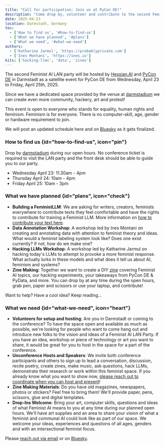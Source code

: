 ```yaml
---
title: "Call for participation: Join us at PyCon DE!"
description: "Come drop by, volunteer and contribute to the second Feminist AI LAN Party"
date: 2025-04-23
location: Darmstadt, Germany
toc:
  - ['How to find us', '#how-to-find-us']
  - ['What we have planned', '#plans']
  - ['What we need', '#what-we-need']
authors:
  - ['Katharine Jarmul', 'https://probablyprivate.com']
  - ['Ines Montani', 'https://ines.io']
kits: ['hacking-llms', 'data', 'zines']
---
```


The second Feminist AI LAN party will be hosted by [Hessian.AI](https://hessian.ai/) and [PyCon DE](https://2025.pycon.de/) in Darmstadt as a satellite event for PyCon DE from Wednesday, April 23 to Friday, April 25th, 2025.

Since we have a dedicated space provided by the venue at [darmstadium](https://www.darmstadtium.de/) we can create even more community, hackery, art and protest!

This event is open to everyone who stands for equality, human rights and feminism. Feminism is for everyone. There is no computer-skill, age, gender or hardware requirement to join.

We will post an updated schedule here and on [Bluesky]([[BLUESKY]]) as it gets finalized.

### How to find us {id="how-to-find-us", icon="pin"}

Drop by [darmstadium](https://www.darmstadtium.de/) during our open hours. No conference ticket is required to visit the LAN party and the front desk should be able to guide you to our party.

- Wednesday April 23: 11.30am - 4pm
- Thursday April 24: 10am - 4pm
- Friday April 25: 10am - 3pm

### What we have planned {id="plans", icon="check"}

- **Building a FeministLLM**: We are asking for writers, creators, feminists everywhere to contribute texts they feel comfortable and have the rights to contribute for training a Feminist LLM. More information on [how to contribute your text here](https://github.com/feminist-ai/training-feminist-llms/blob/main/README.md#call-for-contributions-for-pyconde).
- **Data Annotation Workshop**: A workshop led by Ines Montani on creating and annotating data with attention to feminist theory and ideas. What would a feminist labeling system look like? Does one exist currently? If not, how do we make one?
- **Hacking LLMs Workshop**: A workshop led by Katharine Jarmul on hacking today's LLMs to attempt to provoke a more feminist response. What actually lurks in these models and what does it tell us about AI, feminism and systems?
- **Zine Making**: Together we want to create a DIY [zine](/kits/zines) covering Feminist AI topics, our hacking experiments, your takeaways from PyCon DE & PyData, and more. You can drop by at any time during the open hours, grab pen, paper and scissors or use your laptop, and contribute!

Want to help? Have a cool idea? Keep reading...

### What we need {id="what-we-need", icon="heart"}

- **Volunteers for setup and hosting**: Are you in Darmstadt or coming to the conference? To have the space open and available as much as possible, we're looking for people who want to come hang out and introduce new folks to the vision and ideas of a Feminist AI LAN Party. If you have an idea, workshop or piece of technology or art you want to share, it would be great for you to host in the space for a part of the conference.
- **Unconference Hosts and Speakers**: We invite both conference participants and others to sign up to lead a conversation, discussion, recite poetry, create zines, make music, ask questions, hack LLMs, demonstrate their research or work within this feminist space. If you already know what you want to show now, [please reach out to coordinate when you can host and present](mailto:[[EMAIL]])!
- **Zine Making Materials**: Do you have old magazines, newspapers, photos or stickers? Feel free to bring them! We'll provide paper, pens, scissors, glue and digital templates.
- **Drop-Ins Welcome**: Bring your art, computer skills, questions and ideas of what Feminist AI means to you at any time during our planned open hours. We'll have art supplies and an area to share your vision of what a feminist and communal AI could look like as part of our space. We welcome your ideas, experiences and questions of all ages, genders and with an intersectional feminist focus.

<Infobox title="Questions, concerns and other ideas" icon="speech">

Please [reach out via email](mailto:[[EMAIL]]) or on [Bluesky]([[BLUESKY]]).

</Infobox>
